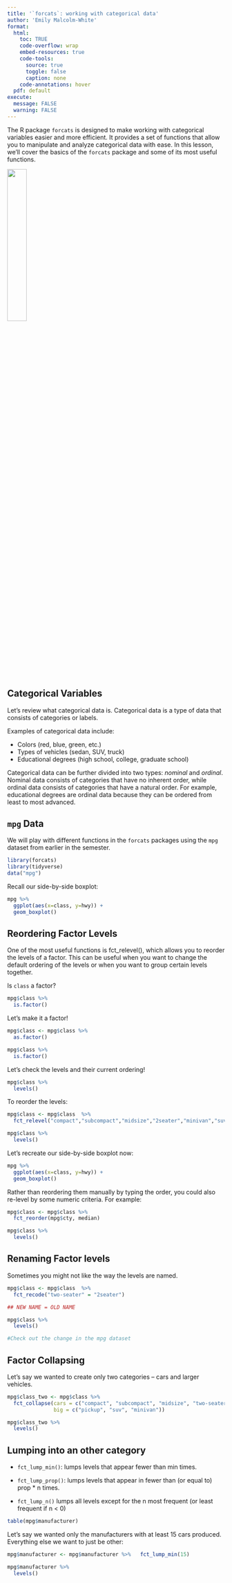 ```yaml
---
title: '`forcats`: working with categorical data'
author: 'Emily Malcolm-White'
format:
  html: 
    toc: TRUE
    code-overflow: wrap
    embed-resources: true
    code-tools:
      source: true
      toggle: false
      caption: none
    code-annotations: hover
  pdf: default
execute: 
  message: FALSE
  warning: FALSE
---
```




The R package `forcats` is designed to make working with categorical variables easier and more efficient. It provides a set of functions that allow you to manipulate and analyze categorical data with ease. In this lesson, we'll cover the basics of the `forcats` package and some of its most useful functions.

![](https://forcats.tidyverse.org/logo.png){width=30%}

## Categorical Variables

Let's review what categorical data is. Categorical data is a type of data that consists of categories or labels.

Examples of categorical data include:

- Colors (red, blue, green, etc.)
- Types of vehicles (sedan, SUV, truck)
- Educational degrees (high school, college, graduate school)

Categorical data can be further divided into two types: *nominal* and *ordinal*. Nominal data consists of categories that have no inherent order, while ordinal data consists of categories that have a natural order. For example, educational degrees are ordinal data because they can be ordered from least to most advanced.

## `mpg` Data

We will play with different functions in the `forcats` packages using the `mpg` dataset from earlier in the semester. 

```r
library(forcats)
library(tidyverse)
data("mpg")
```

Recall our side-by-side boxplot: 

```r
mpg %>% 
  ggplot(aes(x=class, y=hwy)) +
  geom_boxplot()
```

## Reordering Factor Levels

One of the most useful functions is fct_relevel(), which allows you to reorder the levels of a factor. This can be useful when you want to change the default ordering of the levels or when you want to group certain levels together.

Is `class` a factor?  

```r
mpg$class %>% 
  is.factor()
```

Let's make it a factor! 

```r
mpg$class <- mpg$class %>% 
  as.factor()

mpg$class %>% 
  is.factor()
```

Let's check the levels and their current ordering! 

```r
mpg$class %>% 
  levels()
```

To reorder the levels: 

```r
mpg$class <- mpg$class  %>% 
  fct_relevel("compact","subcompact","midsize","2seater","minivan","suv","pickup")

mpg$class %>% 
  levels()
```

Let's recreate our side-by-side boxplot now: 

```r
mpg %>% 
  ggplot(aes(x=class, y=hwy)) +
  geom_boxplot()
```

Rather than reordering them manually by typing the order, you could also re-level by some numeric criteria. For example: 

```r
mpg$class <- mpg$class %>% 
  fct_reorder(mpg$cty, median)

mpg$class %>% 
  levels()
```


## Renaming Factor levels

Sometimes you might not like the way the levels are named. 

```r
mpg$class <- mpg$class  %>% 
  fct_recode("two-seater" = "2seater")

## NEW NAME = OLD NAME

mpg$class %>% 
  levels()

#Check out the change in the mpg dataset
```

## Factor Collapsing

Let's say we wanted to create only two categories -- cars and larger vehicles. 

```r
mpg$class_two <- mpg$class %>% 
  fct_collapse(cars = c("compact", "subcompact", "midsize", "two-seater"),
               big = c("pickup", "suv", "minivan"))

mpg$class_two %>% 
  levels()
```


## Lumping into an other category

- `fct_lump_min()`: lumps levels that appear fewer than min times.

- `fct_lump_prop()`: lumps levels that appear in fewer than (or equal to) prop * n times.

- `fct_lump_n()` lumps all levels except for the n most frequent (or least frequent if n < 0)

```r
table(mpg$manufacturer)
```

Let's say we wanted only the manufacturers with at least 15 cars produced. Everything else we want to just be other: 

```r
mpg$manufacturer <- mpg$manufacturer %>%   fct_lump_min(15)

mpg$manufacturer %>% 
  levels()
```



